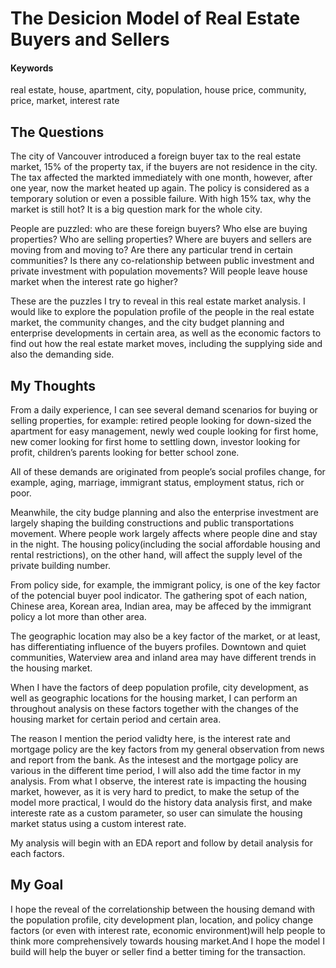 # The Desicion Model of Real Estate Buyers and Sellers

#### Keywords

real estate, house, apartment, city, population, house price, community, price, market, interest rate

## The Questions

The city of Vancouver introduced a foreign buyer tax to the real estate market, 15% of the property tax, if the buyers are not residence in the city. The tax affected the markted immediately with one month, however, after one year, now the market heated up again. The policy is considered as a temporary solution or even a possible failure. With high 15% tax, why the market is still hot? It is a big question mark for the whole city. 

People are puzzled: 
who are these foreign buyers? 
Who else are buying properties? 
Who are selling properties? 
Where are buyers and sellers are moving from and moving to? 
Are there any particular trend in certain communities? 
Is there any co-relationship between public investment and private investment with population movements? 
Will people leave house market when the interest rate go higher? 

These are the puzzles I try to reveal in this real estate market analysis. I would like to explore the population profile of the people in the real estate market, the community changes, and the city budget planning and enterprise developments in certain area, as well as the economic factors to find out how the real estate market moves, including the supplying side and also the demanding side. 

## My Thoughts
From a daily experience, I can see several demand scenarios for buying or selling properties, for example:
retired people looking for down-sized the apartment for easy management, 
newly wed couple looking for first home, 
new comer looking for first home to settling down, 
investor looking for profit, 
children's parents looking for better school zone. 

All of these demands are originated from people's social profiles change, for example, aging, marriage, immigrant status, employment status, rich or poor. 

Meanwhile, the city budge planning and also the enterprise investment are largely shaping the building constructions and public transportations movement. Where people work largely affects where people dine and stay in the night. The housing policy(including the social affordable housing and rental restrictions), on the other hand, will affect the supply level of the private building number. 

From policy side, for example, the immigrant policy, is one of the key factor of the potencial buyer pool indicator. The gathering spot of each nation, Chinese area, Korean area, Indian area, may be affeced by the immigrant policy a lot more than other area.

The geographic location may also be a key factor of the market, or at least, has differentiating influence of the buyers profiles. Downtown and quiet communities,  Waterview area and inland area may have different trends in the housing market. 

When I have the factors of deep population profile, city development,  as well as geographic locations for the housing market, I can perform an throughout analysis on these factors together with the changes of the housing market for certain period and certain area. 

The reason I mention the period validty here, is the interest rate and mortgage policy are the key factors from my general observation from news and report from the bank. As the intesest and the mortgage policy are various in the different time period, I will also add the time factor in my analysis. From what I observe, the interest rate is impacting the housing market, however, as it is very hard to predict, to make the setup of the model more practical, I would do the history data analysis first, and make intereste rate as a custom parameter, so user can simulate the housing market status using a custom interest rate.

My analysis will begin with an EDA report and follow by detail analysis for each factors.

## My Goal
I hope the reveal of the correlationship between the housing demand with the population profile, city development plan, location, and policy change factors (or even with interest rate, economic environment)will help people to think more comprehensively towards housing market.And I hope the model I build will help the buyer or seller find a better timing for the transaction. 


